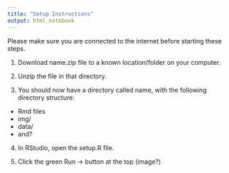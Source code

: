 ```yaml
---
title: "Setup Instructions"
output: html_notebook
---
```


Please make sure you are connected to the internet before starting these steps.

1. Download name.zip file to a known location/folder on your computer.

2. Unzip the file in that directory.

3. You should now have a directory called name, with the following directory structure:
  * Rmd files
  * img/
  * data/
  * and?

4. In RStudio, open the setup.R file.

5. Click the green Run -> button at the top (image?)

